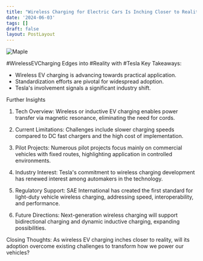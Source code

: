 ```yaml
---
title: "Wireless Charging for Electric Cars Is Inching Closer to Reality . "
date: '2024-06-03'
tags: []
draft: false
layout: PostLayout
---
```


<div className="flex justify-center">
<div className="my-1 w-full px-2 xl:my-1 xl:w-1/2 xl:px-2">
    <img src="https://willpolesa.pythonanywhere.com/static/podcast_thumbnails/thumbnail_recV78horg7mfLtDT.jpg" alt="Maple" className="mx-auto h-58 w-auto" />
</div>
</div>

#WirelessEVCharging Edges into #Reality with #Tesla
Key Takeaways:
- Wireless EV charging is advancing towards practical application.
- Standardization efforts are pivotal for widespread adoption.
- Tesla's involvement signals a significant industry shift.

Further Insights
1. Tech Overview:
Wireless or inductive EV charging enables power transfer via magnetic resonance, eliminating the need for cords.

2. Current Limitations:
Challenges include slower charging speeds compared to DC fast chargers and the high cost of implementation.

3. Pilot Projects:
Numerous pilot projects focus mainly on commercial vehicles with fixed routes, highlighting application in controlled environments.

4. Industry Interest:
Tesla's commitment to wireless charging development has renewed interest among automakers in the technology.

5. Regulatory Support:
SAE International has created the first standard for light-duty vehicle wireless charging, addressing speed, interoperability, and performance.

6. Future Directions:
Next-generation wireless charging will support bidirectional charging and dynamic inductive charging, expanding possibilities.

Closing Thoughts:
As wireless EV charging inches closer to reality, will its adoption overcome existing challenges to transform how we power our vehicles?

